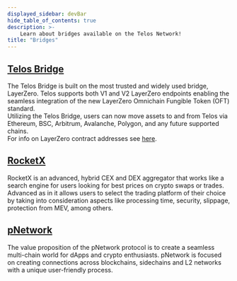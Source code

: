 ---
displayed_sidebar: devBar
hide_table_of_contents: true
description: >-
    Learn about bridges available on the Telos Network!
title: "Bridges"
---

## [Telos Bridge](https://bridge.telos.net/bridge)

The Telos Bridge is built on the most trusted and widely used bridge, LayerZero. Telos supports both V1 and V2 LayerZero endpoints enabling the seamless integration of the new LayerZero Omnichain Fungible Token (OFT) standard.  
Utilizing the Telos Bridge, users can now move assets to and from Telos via Ethereum, BSC, Arbitrum, Avalanche, Polygon, and any future supported chains.  
For info on LayerZero contract addresses see [here](/telos-contracts/).

## [RocketX](https://app.rocketx.exchange/swap/ETHEREUM.ethereum/TELOSEVM.telos/20?from=Ethereum&to=Telos)

RocketX is an advanced, hybrid CEX and DEX aggregator that works like a search engine for users looking for best prices on crypto swaps or trades. Advanced as in it allows users to select the trading platform of their choice by taking into consideration aspects like processing time, security, slippage, protection from MEV, among others.

## [pNetwork](https://dapp.ptokens.io/#/swap?asset=tlos&from=eth&to=telos)

The value proposition of the pNetwork protocol is to create a seamless multi-chain world for dApps and crypto enthusiasts. pNetwork is focused on creating connections across blockchains, sidechains and L2 networks with a unique user-friendly process.